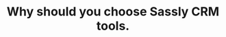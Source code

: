 ---
title: "Why should you choose Sassly CRM tools."
details: "Start with a pre-designed template to create a Facebook ad that’s visually appealing and engaging. 
Select a professionally designed."
image: "/assets/imgs/feature/crm/img-r-7.png"
items:
  - name: "Analysis"
    short_description: "Analytics refers to the systematic collection interpretation."
    image: "/assets/imgs/icon/icon-r-5.png"
  - name: "SEO Audit"
    short_description: "An SEO audit is comprehensive’s analysis of a website."
    image: "/assets/imgs/icon/icon-r-6.png"
shape1_img: "/assets/imgs/feature/crm/img-r-8.png"
shape2_img: "/assets/imgs/feature/crm/img-r-9.png"
---